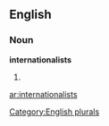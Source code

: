 
==English==

===Noun===
'''internationalists'''

# {{plural of|[[internationalist]]}}

[[Category:English plurals]]

[[ar:internationalists]]